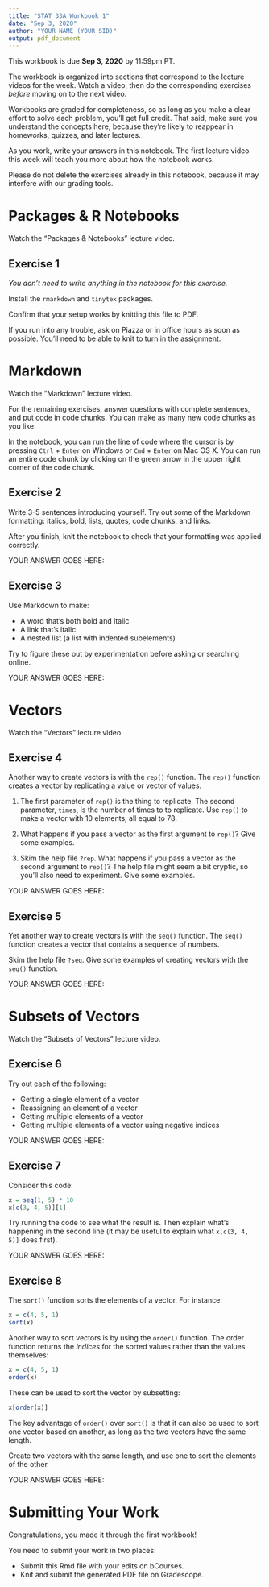 ```yaml
---
title: "STAT 33A Workbook 1"
date: "Sep 3, 2020"
author: "YOUR NAME (YOUR SID)"
output: pdf_document
---
```


This workbook is due __Sep 3, 2020__ by 11:59pm PT.

The workbook is organized into sections that correspond to the lecture videos
for the week. Watch a video, then do the corresponding exercises _before_
moving on to the next video.

Workbooks are graded for completeness, so as long as you make a clear effort to
solve each problem, you'll get full credit. That said, make sure you understand
the concepts here, because they're likely to reappear in homeworks, quizzes,
and later lectures.

As you work, write your answers in this notebook. The first lecture video this
week will teach you more about how the notebook works.

Please do not delete the exercises already in this notebook, because it may
interfere with our grading tools.


Packages & R Notebooks
======================

Watch the "Packages & Notebooks" lecture video.

## Exercise 1

_You don't need to write anything in the notebook for this exercise._

Install the `rmarkdown` and `tinytex` packages.

Confirm that your setup works by knitting this file to PDF.

If you run into any trouble, ask on Piazza or in office hours as soon as
possible. You'll need to be able to knit to turn in the assignment.


Markdown
========

Watch the "Markdown" lecture video.

For the remaining exercises, answer questions with complete sentences, and put
code in code chunks. You can make as many new code chunks as you like.

In the notebook, you can run the line of code where the cursor is by pressing
`Ctrl` + `Enter` on Windows or `Cmd` + `Enter` on Mac OS X. You can run an
entire code chunk by clicking on the green arrow in the upper right corner of
the code chunk. 

## Exercise 2

Write 3-5 sentences introducing yourself. Try out some of the Markdown
formatting: italics, bold, lists, quotes, code chunks, and links.

After you finish, knit the notebook to check that your formatting was applied
correctly.

YOUR ANSWER GOES HERE:



## Exercise 3

Use Markdown to make:

* A word that's both bold and italic
* A link that's italic
* A nested list (a list with indented subelements)

Try to figure these out by experimentation before asking or searching online.

YOUR ANSWER GOES HERE:



Vectors
=======

Watch the "Vectors" lecture video.

## Exercise 4

Another way to create vectors is with the `rep()` function. The `rep()`
function creates a vector by replicating a value or vector of values.

1. The first parameter of `rep()` is the thing to replicate. The second
   parameter, `times`, is the number of times to to replicate. Use `rep()` to
   make a vector with 10 elements, all equal to 78.

2. What happens if you pass a vector as the first argument to `rep()`? Give
   some examples.

3. Skim the help file `?rep`. What happens if you pass a vector as the second
   argument to `rep()`? The help file might seem a bit cryptic, so you'll also
   need to experiment. Give some examples.

YOUR ANSWER GOES HERE:



## Exercise 5

Yet another way to create vectors is with the `seq()` function. The `seq()`
function creates a vector that contains a sequence of numbers.

Skim the help file `?seq`. Give some examples of creating vectors with the
`seq()` function.

YOUR ANSWER GOES HERE:



Subsets of Vectors
==================

Watch the "Subsets of Vectors" lecture video.

## Exercise 6

Try out each of the following:

* Getting a single element of a vector
* Reassigning an element of a vector
* Getting multiple elements of a vector
* Getting multiple elements of a vector using negative indices

YOUR ANSWER GOES HERE:



## Exercise 7

Consider this code:
```r
x = seq(1, 5) * 10
x[c(3, 4, 5)][1]
```

Try running the code to see what the result is. Then explain what's happening
in the second line (it may be useful to explain what `x[c(3, 4, 5)]` does
first).

YOUR ANSWER GOES HERE:


## Exercise 8

The `sort()` function sorts the elements of a vector. For instance:
```r
x = c(4, 5, 1)
sort(x)
```

Another way to sort vectors is by using the `order()` function. The order
function returns the _indices_ for the sorted values rather than the values
themselves:
```r
x = c(4, 5, 1)
order(x)
```

These can be used to sort the vector by subsetting:
```r
x[order(x)]
```

The key advantage of `order()` over `sort()` is that it can also be used to
sort one vector based on another, as long as the two vectors have the same
length.

Create two vectors with the same length, and use one to sort the elements of
the other.

YOUR ANSWER GOES HERE:



Submitting Your Work
====================

Congratulations, you made it through the first workbook!

You need to submit your work in two places:

* Submit this Rmd file with your edits on bCourses.
* Knit and submit the generated PDF file on Gradescope.
